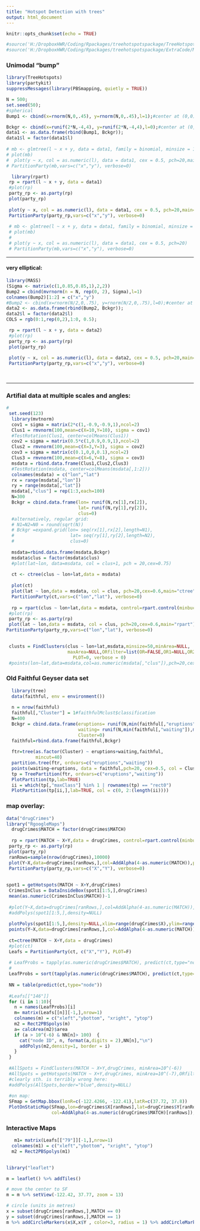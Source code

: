 ---
title: "Hotspot Detection with trees"
output: html_document
---

```{r setup, include=FALSE}
knitr::opts_chunk$set(echo = TRUE)

#source('H:/DropboxHWR/Coding/Rpackages/treehotspotspackage/TreeHotspots/R/list.rules.R')
#source('H:/DropboxHWR/Coding/Rpackages/treehotspotspackage/ExtraCode/Mobsters.R')
```

### Unimodal "bump"

```{r}
library(TreeHotspots)
library(partykit)
suppressMessages(library(PBSmapping, quietly = TRUE))

N = 500;
set.seed(50);
#spherical 
Bump1 <- cbind(x=rnorm(N,0,.45), y=rnorm(N,0,.45),l=1);#center at (0,0)

Bckgr <- cbind(x=runif(2*N,-4,4), y=runif(2*N,-4,4),l=0);#center at (0,0);
data1 <- as.data.frame(rbind(Bump1, Bckgr));
data1$l = factor(data1$l)
  
# mb <- glmtree(l ~ x + y, data = data1, family = binomial, minsize = 100, prune = "BIC")
# plot(mb)
#  plot(y ~ x, col = as.numeric(l), data = data1, cex = 0.5, pch=20,main="glmtree")
# PartitionParty(mb,vars=c("x","y"), verbose=0)

  library(rpart)
 rp = rpart(l ~ x + y, data = data1)
 #plot(rp)
 party_rp <- as.party(rp)
 plot(party_rp)
 
 plot(y ~ x, col = as.numeric(l), data = data1, cex = 0.5, pch=20,main="rpart")
 PartitionParty(party_rp,vars=c("x","y"), verbose=0)
 
 # mb <- glmtree(l ~ x + y, data = data1, family = binomial, minsize = 100, prune = "BIC")
 # plot(mb)
 # 
 # plot(y ~ x, col = as.numeric(l), data = data1, cex = 0.5, pch=20)
 # PartitionParty(mb,vars=c("x","y"), verbose=0)
```
-----------------------------

#### very elliptical:
```{r}
library(MASS)
(Sigma <- matrix(c(1,0.85,0.85,1),2,2))
Bump2 = cbind(mvrnorm(n = N, rep(0, 2), Sigma),l=1)
colnames(Bump2)[1:2] = c("x","y")
#Bump2 <- cbind(x=rnorm(N/2,0,.75), y=rnorm(N/2,0,.75),l=0);#center at (0,0)
data2 <- as.data.frame(rbind(Bump2, Bckgr));
data2$l = factor(data2$l)
COLS = rgb(0:1,rep(0,2),1:0, 0.5);

 rp = rpart(l ~ x + y, data = data2)
 #plot(rp)
 party_rp <- as.party(rp)
 plot(party_rp)
 
 plot(y ~ x, col = as.numeric(l), data = data2, cex = 0.5, pch=20,main="rpart")
 PartitionParty(party_rp,vars=c("x","y"), verbose=0) 
 
 
```

-----------------------------

### Artifial data at multiple scales and angles:

```{r, echo=TRUE, fig.width= 12, fig.height=8}
# 
 set.seed(123)
  library(mvtnorm)
  cov1 = sigma = matrix(2*c(1,-0.9,-0.9,1),ncol=2)
  Clus1 = rmvnorm(100,mean=c(X=10,Y=10), sigma = cov1)
  #TestRotation(Clus1, center=colMeans(Clus1))
  cov2 = sigma = matrix(0.5*c(1,0.9,0.9,1),ncol=2)
  Clus2 = rmvnorm(100,mean=c(X=3,Y=3), sigma = cov2)
  cov3 = sigma = matrix(c(0.1,0,0,0.1),ncol=2)
  Clus3 = rmvnorm(100,mean=c(X=6,Y=8), sigma = cov3)
  msdata = rbind.data.frame(Clus1,Clus2,Clus3)
  #TestRotation(msdata, center=colMeans(msdata[,1:2]))
  colnames(msdata) = c("lon","lat")
  rx = range(msdata[,"lon"])
  ry = range(msdata[,"lat"])
  msdata[,"clus"] = rep(1:3,each=100)
  N=300
  Bckgr = cbind.data.frame(lon= runif(N,rx[1],rx[2]),
                           lat= runif(N,ry[1],ry[2]),
                           clus=0)
  #alternatively, regular grid:
  # N1=N2=N0 = round(sqrt(N))
  # Bckgr =expand.grid(lon= seq(rx[1],rx[2],length=N1),
  #                     lat= seq(ry[1],ry[2],length=N2),
  #                     clus=0)
  
  msdata=rbind.data.frame(msdata,Bckgr)
  msdata$clus = factor(msdata$clus)
  #plot(lat~lon, data=msdata, col = clus+1, pch = 20,cex=0.75)
  
  ct <- ctree(clus ~ lon+lat,data = msdata)
  
  plot(ct)
  plot(lat ~ lon,data = msdata, col = clus, pch=20,cex=0.6,main="ctree")
  PartitionParty(ct,vars=c("lon","lat"), verbose=0)
  
  rp = rpart(clus ~ lon+lat,data = msdata, control=rpart.control(minbucket=40,cp=0.01))
 #plot(rp)
 party_rp <- as.party(rp)
 plot(lat ~ lon,data = msdata, col = clus, pch=20,cex=0.6,main="rpart")
PartitionParty(party_rp,vars=c("lon","lat"), verbose=0)
  

 clusts = FindClusters(clus ~ lon+lat,msdata,minsize=50,minArea=NULL,
                       maxArea=NULL,ORfilter=list(OR=FALSE,OR1=NULL,OR2=NULL),
                         PLOT=0, verbose = 0)
 #points(lon~lat,data=msdata,col=as.numeric(msdata[,"clus"]),pch=20,cex=.7)

```

### Old Faithful Geyser data set 
```{r, echo=TRUE, fig.width=10, fig.height=8}
  library(tree)
  data(faithful, env = environment())
  
  n = nrow(faithful)
  faithful[,"Cluster"] = 1#faithfulMclust$classification
  N=400
  Bckgr = cbind.data.frame(eruptions= runif(N,min(faithful[,"eruptions"]),max(faithful[,"eruptions"])),
                           waiting= runif(N,min(faithful[,"waiting"]),max(faithful[,"waiting"])),
                           Cluster=0)
  faithful=rbind.data.frame(faithful,Bckgr)
  
  ftr=tree(as.factor(Cluster) ~ eruptions+waiting,faithful, 
           mincut=40)
  partition.tree(ftr, ordvars=c("eruptions","waiting"))
  points(waiting~eruptions, data = faithful,pch=20, cex=0.5, col = Cluster+1)
  tp = TreePartition(ftr, ordvars=c("eruptions","waiting"))
  PlotPartition(tp,lab=TRUE)
  ii = which(tp[,"maxClass"] %in% 1 | rownames(tp) == "rect0")
  PlotPartition(tp[ii,],lab=TRUE, col = c(0, 2:(length(ii))))
```

### map overlay:

```{r, echo=TRUE, fig.width=10, fig.height=8}
data("drugCrimes")
library("RgoogleMaps")
  drugCrimes$MATCH = factor(drugCrimes$MATCH)
  
  rp = rpart(MATCH ~ X+Y,data = drugCrimes, control=rpart.control(minbucket=40,cp=0.01))
 party_rp <- as.party(rp)
 plot(party_rp)
 ranRows=sample(nrow(drugCrimes),10000)
 plot(Y~X,data=drugCrimes[ranRows,],col=AddAlpha(4-as.numeric(MATCH)),pch=20,cex=0.6)
 PartitionParty(party_rp,vars=c("X","Y"), verbose=0)
 
 
spot1 = getHotspots(MATCH ~ X+Y,drugCrimes)
 CrimesInClus = DataInsideBox(spot1[1:5,],drugCrimes)
 mean(as.numeric(CrimesInClus$MATCH))-1
 
 #plot(Y~X,data=drugCrimes[ranRows,],col=AddAlpha(4-as.numeric(MATCH)),pch=20,cex=0.6)
 #addPolys(spot1[1:5,],density=NULL)
 
 plotPolys(spot1[1:5,],density=NULL,xlim=range(drugCrimes$X),ylim=range(drugCrimes$Y),border="blue",lwd=2)
 points(Y~X,data=drugCrimes[ranRows,],col=AddAlpha(4-as.numeric(MATCH)),pch=20,cex=0.6)
 
 ct=ctree(MATCH ~ X+Y,data = drugCrimes)
 #plot(ct)
 Leafs = PartitionParty(ct, c("X","Y"), PLOT=F)
 
 # LeafProbs = tapply(as.numeric(drugCrimes$MATCH), predict(ct,type="node"), function(y) prop.table(y))
 # 
 LeafProbs = sort(tapply(as.numeric(drugCrimes$MATCH), predict(ct,type="node"), function(y) mean(y)),decreasing=TRUE)
 
 NN = table(predict(ct,type="node"))
 
 #Leafs[["146"]]
 for (i in 1:10){
   n = names(LeafProbs)[i]
   m= matrix(Leafs[[n]][-1,],nrow=1)
   colnames(m) = c("xleft","ybottom", "xright", "ytop")
   m2 = Rect2PBSpolys(m)
   a= calcArea(m2)$area
   if (a > 10^(-6) & NN[n]> 100)  {
     cat("node ID", n, format(a,digits = 2),NN[n],"\n")
     addPolys(m2,density=1, border = i)
   }
 }
 
 #AllSpots = FindClusters(MATCH ~ X+Y,drugCrimes, minArea=10^(-6))
 #AllSpots = getHotspots(MATCH ~ X+Y,drugCrimes, minArea=10^(-7),ORfilter=list(OR=TRUE,OR1=NULL,OR2=NULL),verbose=2)
 #clearly sth. is terribly wrong here:
 #addPolys(AllSpots,border="blue",density=NULL)
 
 #on map:
 SFmap = GetMap.bbox(lonR=c(-122.4266, -122.41),latR=c(37.72, 37.8))
 PlotOnStaticMap(SFmap,lon=drugCrimes$X[ranRows],lat=drugCrimes$Y[ranRows],
                 col=AddAlpha(4-as.numeric(drugCrimes$MATCH)[ranRows]),pch=20,cex=0.6)
```

### Interactive Maps

```{r}
   m1= matrix(Leafs[["79"]][-1,],nrow=1)
  colnames(m1) = c("xleft","ybottom", "xright", "ytop")
  m2 = Rect2PBSpolys(m1)
   

library("leaflet")

m = leaflet() %>% addTiles()

# move the center to SF 
m = m %>% setView(-122.42, 37.77, zoom = 13)

# circle (units in metres)
x = subset(drugCrimes[ranRows,],MATCH == 0)
y = subset(drugCrimes[ranRows,],MATCH == 1)
m %>% addCircleMarkers(x$X,x$Y , color=3, radius = 1) %>% addCircleMarkers(y$X,y$Y , color=2, radius = 1) %>% addPolygons(m2$X, m2$Y, layerId = 'hotspot1')

```

